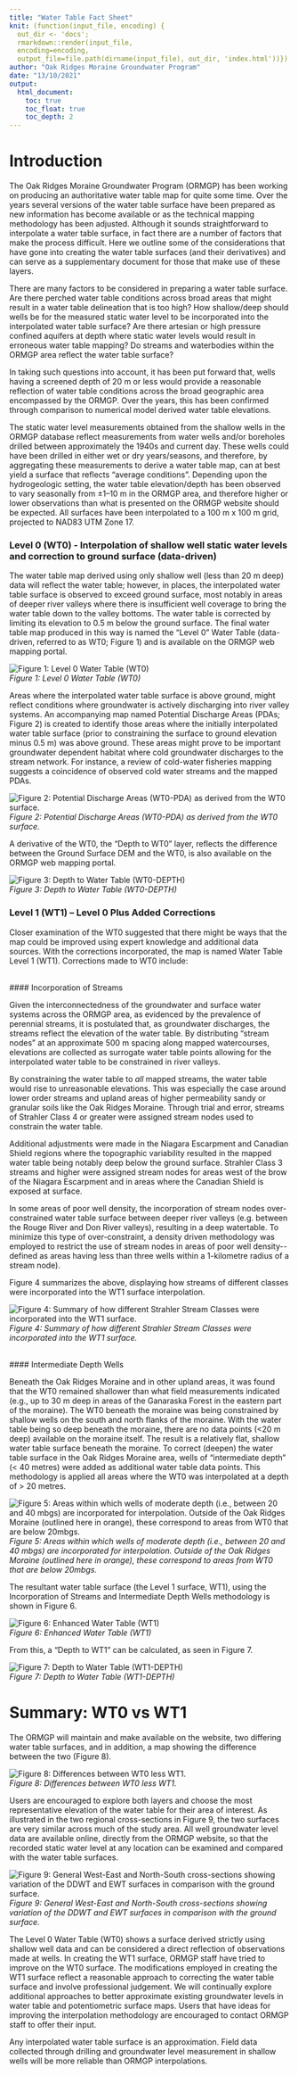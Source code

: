 ```yaml
---
title: "Water Table Fact Sheet"
knit: (function(input_file, encoding) {
  out_dir <- 'docs';
  rmarkdown::render(input_file,
  encoding=encoding,
  output_file=file.path(dirname(input_file), out_dir, 'index.html'))})
author: "Oak Ridges Moraine Groundwater Program"
date: "13/10/2021"
output: 
  html_document:
    toc: true
    toc_float: true
    toc_depth: 2
---
```



# Introduction

The Oak Ridges Moraine Groundwater Program (ORMGP) has been working on producing an authoritative water table map for quite some time. Over the years several versions of the water table surface have been prepared as new information has become available or as the technical mapping methodology has been adjusted. Although it sounds straightforward to interpolate a water table surface, in fact there are a number of factors that make the process difficult. Here we outline some of the considerations that have gone into creating the water table surfaces (and their derivatives) and can serve as a supplementary document for those that make use of these layers.

There are many factors to be considered in preparing a water table surface. Are there perched water table conditions across broad areas that might result in a water table delineation that is too high? How shallow/deep should wells be for the measured static water level to be incorporated into the interpolated water table surface? Are there artesian or high pressure confined aquifers at depth where static water levels would result in erroneous water table mapping? Do streams and waterbodies within the ORMGP area reflect the water table surface?

In taking such questions into account, it has been put forward that, wells having a screened depth of 20 m or less would provide a reasonable reflection of water table conditions across the broad geographic area encompassed by the ORMGP. Over the years, this has been confirmed through comparison to numerical model derived water table elevations.

The static water level measurements obtained from the shallow wells in the ORMGP database reflect measurements from water wells and/or boreholes drilled between approximately the 1940s and current day. These wells could have been drilled in either wet or dry years/seasons, and therefore, by aggregating these measurements to derive a water table map, can at best yield a surface that reflects "average conditions". Depending upon the hydrogeologic setting, the water table elevation/depth has been observed to vary seasonally from ±1--10 m in the ORMGP area, and therefore higher or lower observations than what is presented on the ORMGP website should be expected. All surfaces have been interpolated to a 100 m x 100 m grid, projected to NAD83 UTM Zone 17.

### Level 0 (WT0) - Interpolation of shallow well static water levels and correction to ground surface (data-driven)

The water table map derived using only shallow well (less than 20 m deep) data will reflect the water table; however, in places, the interpolated water table surface is observed to exceed ground surface, most notably in areas of deeper river valleys where there is insufficient well coverage to bring the water table down to the valley bottoms. The water table is corrected by limiting its elevation to 0.5 m below the ground surface. The final water table map produced in this way is named the "Level 0" Water Table (data-driven, referred to as WT0; Figure 1) and is available on the ORMGP web mapping portal.

![*Figure 1: Level 0 Water Table (WT0)*](https://raw.githubusercontent.com/OWRC/watertable/main/fig/f1.jpg)\
*Figure 1: Level 0 Water Table (WT0)*\

Areas where the interpolated water table surface is above ground, might reflect conditions where groundwater is actively discharging into river valley systems. An accompanying map named Potential Discharge Areas (PDAs; Figure 2) is created to identify those areas where the initially interpolated water table surface (prior to constraining the surface to ground elevation minus 0.5 m) was above ground. These areas might prove to be important groundwater dependent habitat where cold groundwater discharges to the stream network. For instance, a review of cold-water fisheries mapping suggests a coincidence of observed cold water streams and the mapped PDAs.

![*Figure 2: Potential Discharge Areas (WT0-PDA) as derived from the WT0 surface.*](https://raw.githubusercontent.com/OWRC/watertable/main/fig/f2.jpg)\
*Figure 2: Potential Discharge Areas (WT0-PDA) as derived from the WT0 surface.*\

A derivative of the WT0, the "Depth to WT0" layer, reflects the difference between the Ground Surface DEM and the WT0, is also available on the ORMGP web mapping portal.

![*Figure 3: Depth to Water Table (WT0-DEPTH)*](https://raw.githubusercontent.com/OWRC/watertable/main/fig/f3.jpg)\
*Figure 3: Depth to Water Table (WT0-DEPTH)*\



### Level 1 (WT1) -- Level 0 Plus Added Corrections

Closer examination of the WT0 suggested that there might be ways that the map could be improved using expert knowledge and additional data sources. With the corrections incorporated, the map is named Water Table Level 1 (WT1). Corrections made to WT0 include:

\
#### Incorporation of Streams

Given the interconnectedness of the groundwater and surface water systems across the ORMGP area, as evidenced by the prevalence of perennial streams, it is postulated that, as groundwater discharges, the streams reflect the elevation of the water table. By distributing "stream nodes" at an approximate 500 m spacing along mapped watercourses, elevations are collected as surrogate water table points allowing for the interpolated water table to be constrained in river valleys.

By constraining the water table to *all* mapped streams, the water table would rise to unreasonable elevations. This was especially the case around lower order streams and upland areas of higher permeability sandy or granular soils like the Oak Ridges Moraine. Through trial and error, streams of Strahler Class 4 or greater were assigned stream nodes used to constrain the water table.

Additional adjustments were made in the Niagara Escarpment and Canadian Shield regions where the topographic variability resulted in the mapped water table being notably deep below the ground surface. Strahler Class 3 streams and higher were assigned stream nodes for areas west of the brow of the Niagara Escarpment and in areas where the Canadian Shield is exposed at surface.

In some areas of poor well density, the incorporation of stream nodes over-constrained water table surface between deeper river valleys (e.g. between the Rouge River and Don River valleys), resulting in a deep watertable. To minimize this type of over-constraint, a density driven methodology was employed to restrict the use of stream nodes in areas of poor well density\--defined as areas having less than three wells within a 1-kilometre radius of a stream node).

Figure 4 summarizes the above, displaying how streams of different classes were incorporated into the WT1 surface interpolation.

![*Figure 4: Summary of how different Strahler Stream Classes were incorporated into the WT1 surface.*](https://raw.githubusercontent.com/OWRC/watertable/main/fig/f4.jpg)\
*Figure 4: Summary of how different Strahler Stream Classes were incorporated into the WT1 surface.*\

\
#### Intermediate Depth Wells

Beneath the Oak Ridges Moraine and in other upland areas, it was found that the WT0 remained shallower than what field measurements indicated (e.g., up to 30 m deep in areas of the Ganaraska Forest in the eastern part of the moraine). The WT0 beneath the moraine was being constrained by shallow wells on the south and north flanks of the moraine. With the water table being so deep beneath the moraine, there are no data points (\<20 m deep) available on the moraine itself. The result is a relatively flat, shallow water table surface beneath the moraine. To correct (deepen) the water table surface in the Oak Ridges Moraine area, wells of "intermediate depth" (\< 40 metres) were added as additional water table data points. This methodology is applied all areas where the WT0 was interpolated at a depth of \> 20 metres.

![*Figure 5: Areas within which wells of moderate depth (i.e., between 20 and 40 mbgs) are incorporated for interpolation. Outside of the Oak Ridges Moraine (outlined here in orange), these correspond to areas from WT0 that are below 20mbgs.*](https://raw.githubusercontent.com/OWRC/watertable/main/fig/f5.jpg)\
*Figure 5: Areas within which wells of moderate depth (i.e., between 20 and 40 mbgs) are incorporated for interpolation. Outside of the Oak Ridges Moraine (outlined here in orange), these correspond to areas from WT0 that are below 20mbgs.*\

The resultant water table surface (the Level 1 surface, WT1), using the Incorporation of Streams and Intermediate Depth Wells methodology is shown in Figure 6.

![*Figure 6: Enhanced Water Table (WT1)*](https://raw.githubusercontent.com/OWRC/watertable/main/fig/f6.jpg)\
*Figure 6: Enhanced Water Table (WT1)*\

From this, a "Depth to WT1" can be calculated, as seen in Figure 7.

![*Figure 7: Depth to Water Table (WT1-DEPTH)*](https://raw.githubusercontent.com/OWRC/watertable/main/fig/f7.jpg)\
*Figure 7: Depth to Water Table (WT1-DEPTH)*\


# Summary: WT0 vs WT1

The ORMGP will maintain and make available on the website, two differing water table surfaces, and in addition, a map showing the difference between the two (Figure 8).

![*Figure 8: Differences between WT0 less WT1.*](https://raw.githubusercontent.com/OWRC/watertable/main/fig/f8.jpg)\
*Figure 8: Differences between WT0 less WT1.*\

Users are encouraged to explore both layers and choose the most representative elevation of the water table for their area of interest. As illustrated in the two regional cross-sections in Figure 9, the two surfaces are very similar across much of the study area. All well groundwater level data are available online, directly from the ORMGP website, so that the recorded static water level at any location can be examined and compared with the water table surfaces.

![*Figure 9: General West-East and North-South cross-sections showing variation of the DDWT and EWT surfaces in comparison with the ground surface.*](https://raw.githubusercontent.com/OWRC/watertable/main/fig/f9.jpg)\
*Figure 9: General West-East and North-South cross-sections showing variation of the DDWT and EWT surfaces in comparison with the ground surface.*\

The Level 0 Water Table (WT0) shows a surface derived strictly using shallow well data and can be considered a direct reflection of observations made at wells. In creating the WT1 surface, ORMGP staff have tried to improve on the WT0 surface. The modifications employed in creating the WT1 surface reflect a reasonable approach to correcting the water table surface and involve professional judgement. We will continually explore additional approaches to better approximate existing groundwater levels in water table and potentiometric surface maps. Users that have ideas for improving the interpolation methodology are encouraged to contact ORMGP staff to offer their input.

Any interpolated water table surface is an approximation. Field data collected through drilling and groundwater level measurement in shallow wells will be more reliable than ORMGP interpolations.
